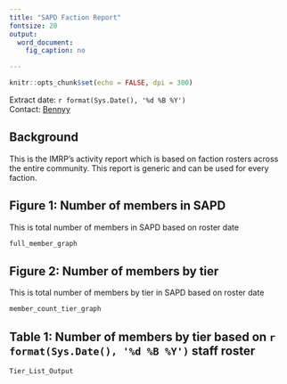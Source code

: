 ```yaml
---
title: "SAPD Faction Report"
fontsize: 20
output:
  word_document:
    fig_caption: no

---
```


```r
knitr::opts_chunk$set(echo = FALSE, dpi = 300)

```


<Div custom-style = "Publication subtitle">  </Div>
Extract date: `r format(Sys.Date(), '%d %B %Y')`    
Contact: [Bennyy](mailto:harleyb101010@gmail.com)   

## Background

This is the IMRP's activity report which is based on faction rosters across the entire community. This report is generic and can be used for every faction.

## Figure 1: Number of members in SAPD

This is total number of members in SAPD based on roster date

```r
full_member_graph
```

## Figure 2: Number of members by tier

This is total number of members by tier in SAPD based on roster date

```r
member_count_tier_graph
```

## Table 1: Number of members by tier based on `r format(Sys.Date(), '%d %B %Y')` staff roster
```r
Tier_List_Output

```